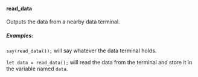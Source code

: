 #### read_data

Outputs the data from a nearby data terminal.

##### Examples:

`say(read_data());` will say whatever the data terminal holds.

`let data = read_data();` will read the data from the terminal and
store it in the variable named `data`.
